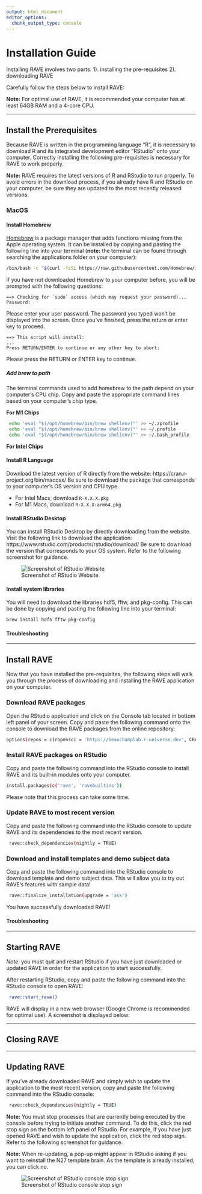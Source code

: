 ```yaml
---
output: html_document
editor_options: 
  chunk_output_type: console
---
```

# Installation Guide

Installing RAVE involves two parts: 
1). installing the pre-requisites
2). downloading RAVE

Carefully follow the steps below to install RAVE: 

**Note:** For optimal use of RAVE, it is recommended your computer has at least 64GB RAM and a 4-core CPU. 

---

## Install the Prerequisites
Because RAVE is written in the programming language "R", it is necessary to download R and its integrated development editor "RStudio" onto your computer. Correctly installing the following pre-requisites is necessary for RAVE to work properly. 

**Note:** RAVE requires the latest versions of R and RStudio to run properly. To avoid errors in the download process, if you already have R and RStudio on your computer, be sure they are updated to the most recently released versions. 

<!--- ### Windows

### Linux -->

### MacOS

#### Install Homebrew

[Homebrew](https://brew.sh/) is a package manager that adds functions missing from the Apple operating system. It can be installed by copying and pasting the following line into your terminal (**note:** the terminal can be found through searching the applications folder on your computer): 

```sh
/bin/bash -c "$(curl -fsSL https://raw.githubusercontent.com/Homebrew/install/HEAD/install.sh)"
```

If you have not downloaded Homebrew to your computer before, you will be prompted with the following questions: 

```
==> Checking for `sudo` access (which may request your password)...
Password:
```

Please enter your user password. The password you typed won't be displayed into the screen. Once you've finished, press the return or enter key to proceed. 

```
==> This script will install:
... 
Press RETURN/ENTER to continue or any other key to abort:
```
Please press the RETURN or ENTER key to continue. 

##### Add brew to path {-}
The terminal commands used to add homebrew to the path depend on your computer's CPU chip. Copy and paste the appropriate command lines based on your computer's chip type. 

**For M1 Chips** 
```sh
 echo 'eval "$(/opt/homebrew/bin/brew shellenv)"' >> ~/.zprofile
 echo 'eval "$(/opt/homebrew/bin/brew shellenv)"' >> ~/.profile
 echo 'eval "$(/opt/homebrew/bin/brew shellenv)"' >> ~/.bash_profile
```

**For Intel Chips** 


#### Install R Language 
Download the latest version of R directly from the website: https://cran.r-project.org/bin/macosx/ Be sure to download the package that corresponds to your computer's OS version and CPU type. 

* For Intel Macs, download `R-X.X.X.pkg` 
* For M1 Macs, download `R-X.X.X-arm64.pkg` 

#### Install RStudio Desktop 
You can install RStudio Desktop by directly downloading from the website. Visit the following link to download the application: https://www.rstudio.com/products/rstudio/download/ Be sure to download the version that corresponds to your OS system. Refer to the following screenshot for guidance. 

![Screenshot of RStudio Website](static/image/RStudioScreenshot.png) 

#### Install system libraries
You will need to download the libraries hdf5, fftw, and pkg-config. This can be done by copying and pasting the following line into your terminal: 

```sh
brew install hdf5 fftw pkg-config
```

#### Troubleshooting

--- 

## Install RAVE
Now that you have installed the pre-requisites, the following steps will walk you through the process of downloading and installing the RAVE application on your computer. 

### Download RAVE packages
Open the RStudio application and click on the Console tab located in bottom left panel of your screen. Copy and paste the following command onto the console to download the RAVE packages from the online repository: 

```sh
options(repos = c(ropensci = 'https://beauchamplab.r-universe.dev', CRAN = 'https://cloud.r-project.org'))
```

### Install RAVE packages on RStudio 
Copy and paste the following command into the RStudio console to install RAVE and its built-in modules onto your computer. 

```sh
install.packages(c('rave', 'ravebuiltins'))
```

Please note that this process can take some time.

### Update RAVE to most recent version
Copy and paste the following command into the RStudio console to update RAVE and its dependencies to the most recent version. 

```sh
 rave::check_dependencies(nightly = TRUE)
```

### Download and install templates and demo subject data
Copy and paste the following command into the RStudio console to download template and demo subject data. This will allow you to try out RAVE's features with sample data! 

```sh
 rave::finalize_installation(upgrade = 'ask')
```

You have successfully downloaded RAVE! 

#### Troubleshooting

--- 

## Starting RAVE 
*Note:* you must quit and restart RStudio if you have just downloaded or updated RAVE in order for the application to start successfully.

After restarting RStudio, copy and paste the following command into the RStudio console to open RAVE: 

```sh
 rave::start_rave()
```

RAVE will display in a new web browser (Google Chrome is recommended for optimal use). A screenshot is displayed below: 

--- 

## Closing RAVE 

--- 

## Updating RAVE
If you've already downloaded RAVE and simply wish to update the application to the most recent version, copy and paste the following command into the RStudio console: 

```sh
 rave::check_dependencies(nightly = TRUE)
```

**Note:** You must stop processes that are currently being executed by the console before trying to initiate another command. To do this, click the red stop sign on the bottom left panel of RStudio. For example, if you have just opened RAVE and wish to update the application, click the red stop sign. Refer to the following screenshot for guidance. 

**Note:** When re-updating, a pop-up might appear in RStudio asking if you want to reinstall the N27 template brain. As the template is already installed, you can click no.  

![Screenshot of RStudio console stop sign](static/image/RStudioConsoleStopSign.png) 
